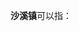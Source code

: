 '''沙溪镇'''可以指：
{{PRC admin/disambig|32/05/85/101/000|33/06/24/108/000|36/08/25/107/000|36/11/02/100/000|43/06/81/115/000|44/02/05/104/000|44/20/00/106/000|44/51/21/107/000|51/19/21/108/000|53/29/31/104/000}}
{{disambig|cat=三字中国镇名消歧义}}